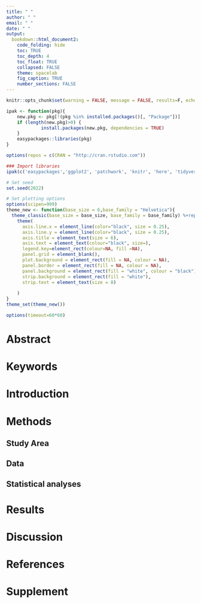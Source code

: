 ```yaml
---
title: " "
author: " "
email: " "
date: " "
output: 
  bookdown::html_document2:
    code_folding: hide
    toc: TRUE
    toc_depth: 4
    toc_float: TRUE
    collapsed: FALSE
    theme: spacelab
    fig_caption: TRUE
    number_sections: FALSE
---
```

```r
knitr::opts_chunk$set(warning = FALSE, message = FALSE, results=F, echo=F) 

ipak <- function(pkg){
    new.pkg <- pkg[!(pkg %in% installed.packages()[, "Package"])]
    if (length(new.pkg)>0) {
             install.packages(new.pkg, dependencies = TRUE)
    }
    easypackages::libraries(pkg)
}

options(repos = c(CRAN = "http://cran.rstudio.com"))

### Import libraries
ipak(c('easypackages','ggplot2', 'patchwork', 'knitr', 'here', 'tidyverse', 'ggsci', 'sf', 'raster'))

# Set seed
set.seed(2022)

# Set plotting options
options(scipen=999)
theme_new <- function(base_size = 6,base_family = "Helvetica"){
  theme_classic(base_size = base_size, base_family = base_family) %+replace%
    theme(
      axis.line.x = element_line(color="black", size = 0.25),
      axis.line.y = element_line(color="black", size = 0.25),
      axis.title = element_text(size = 6),
      axis.text = element_text(colour="black", size=),
      legend.key=element_rect(colour=NA, fill =NA),
      panel.grid = element_blank(),   
      plot.background = element_rect(fill = NA, colour = NA),
      panel.border = element_rect(fill = NA, colour = NA),
      panel.background = element_rect(fill = "white", colour = "black"), 
      strip.background = element_rect(fill = "white"),
      strip.text = element_text(size = 8)
      
    )
}
theme_set(theme_new())

options(timeout=60*60)
```

# Abstract

# Keywords

# Introduction

# Methods

## Study Area

## Data

## Statistical analyses

# Results

# Discussion

# References

<div id="refs"></div>

# Supplement